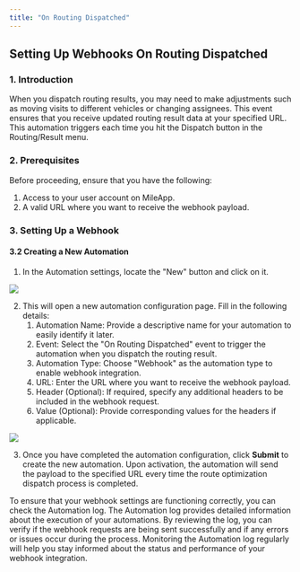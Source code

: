 ```yaml
---
title: "On Routing Dispatched"
---
```


## Setting Up Webhooks On Routing Dispatched

### 1. Introduction

When you dispatch routing results, you may need to make adjustments such as moving visits to different vehicles or changing assignees. This event ensures that you receive updated routing result data at your specified URL. This automation triggers each time you hit the Dispatch button in the Routing/Result menu.

### 2. Prerequisites

Before proceeding, ensure that you have the following:

1. Access to your user account on MileApp.
2. A valid URL where you want to receive the webhook payload.

### 3. Setting Up a Webhook

#### 3.2 Creating a New Automation

1. In the Automation settings, locate the "New" button and click on it.

![](https://t3837933.p.clickup-attachments.com/t3837933/ea2f7537-d0cc-422f-b906-5405ddcf53fc/image.png)

2. This will open a new automation configuration page. Fill in the following details:
   1. Automation Name: Provide a descriptive name for your automation to easily identify it later.
   2. Event: Select the "On Routing Dispatched" event to trigger the automation when you dispatch the routing result.
   3. Automation Type: Choose "Webhook" as the automation type to enable webhook integration.
   4. URL: Enter the URL where you want to receive the webhook payload.
   5. Header (Optional): If required, specify any additional headers to be included in the webhook request.
   6. Value (Optional): Provide corresponding values for the headers if applicable.

![](https://t3837933.p.clickup-attachments.com/t3837933/a3e4d604-8fd5-43cf-8bf3-eb3300bf80b2/image.png)

3. Once you have completed the automation configuration, click **Submit** to create the new automation. Upon activation, the automation will send the payload to the specified URL every time the route optimization dispatch process is completed.

To ensure that your webhook settings are functioning correctly, you can check the Automation log. The Automation log provides detailed information about the execution of your automations. By reviewing the log, you can verify if the webhook requests are being sent successfully and if any errors or issues occur during the process. Monitoring the Automation log regularly will help you stay informed about the status and performance of your webhook integration.